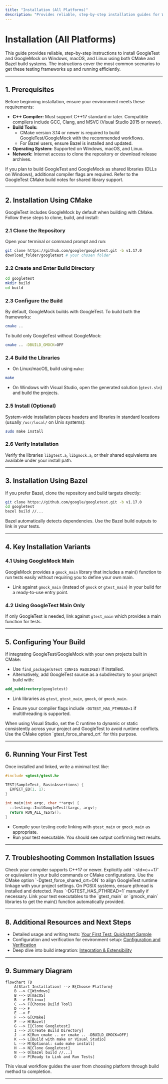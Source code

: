 ```yaml
---
title: "Installation (All Platforms)"
description: "Provides reliable, step-by-step installation guides for Windows, macOS, and Linux, including both CMake and Bazel workflows. This page enables users to get GoogleTest and GoogleMock up and running in the most common scenarios."
---
```


# Installation (All Platforms)

This guide provides reliable, step-by-step instructions to install GoogleTest and GoogleMock on Windows, macOS, and Linux using both CMake and Bazel build systems. The instructions cover the most common scenarios to get these testing frameworks up and running efficiently.

---

## 1. Prerequisites

Before beginning installation, ensure your environment meets these requirements:

- **C++ Compiler:** Must support C++17 standard or later. Compatible compilers include GCC, Clang, and MSVC (Visual Studio 2015 or newer).
- **Build Tools:**
  - CMake version 3.14 or newer is required to build GoogleTest/GoogleMock with the recommended workflows.
  - For Bazel users, ensure Bazel is installed and updated.
- **Operating System:** Supported on Windows, macOS, and Linux.
- **Network:** Internet access to clone the repository or download release archives.

<Tip>
If you plan to build GoogleTest and GoogleMock as shared libraries (DLLs on Windows), additional compiler flags are required. Refer to the GoogleTest CMake build notes for shared library support.
</Tip>

---

## 2. Installation Using CMake

GoogleTest includes GoogleMock by default when building with CMake. Follow these steps to clone, build, and install:

### 2.1 Clone the Repository

Open your terminal or command prompt and run:

```bash
git clone https://github.com/google/googletest.git -b v1.17.0
download_folder/googletest # your chosen folder
```

### 2.2 Create and Enter Build Directory

```bash
cd googletest
mkdir build
cd build
```

### 2.3 Configure the Build

By default, GoogleMock builds with GoogleTest. To build both the frameworks:

```bash
cmake ..
```

To build only GoogleTest without GoogleMock:

```bash
cmake .. -DBUILD_GMOCK=OFF
```

### 2.4 Build the Libraries

- On Linux/macOS, build using `make`:

```bash
make
```

- On Windows with Visual Studio, open the generated solution (`gtest.sln`) and build the projects.

### 2.5 Install (Optional)

System-wide installation places headers and libraries in standard locations (usually `/usr/local/` on Unix systems):

```bash
sudo make install
```

### 2.6 Verify Installation

Verify the libraries `libgtest.a`, `libgmock.a`, or their shared equivalents are available under your install path.

---

## 3. Installation Using Bazel

If you prefer Bazel, clone the repository and build targets directly:

```bash
git clone https://github.com/google/googletest.git -b v1.17.0
cd googletest
bazel build //...
```

Bazel automatically detects dependencies. Use the Bazel build outputs to link in your tests.

---

## 4. Key Installation Variants

### 4.1 Using GoogleMock Main

GoogleMock provides a `gmock_main` library that includes a main() function to run tests easily without requiring you to define your own main.

- Link against `gmock_main` (instead of `gmock` or `gtest_main`) in your build for a ready-to-use entry point.

### 4.2 Using GoogleTest Main Only

If only GoogleTest is needed, link against `gtest_main` which provides a main function for tests.

---

## 5. Configuring Your Build

If integrating GoogleTest/GoogleMock with your own projects built in CMake:

- Use `find_package(GTest CONFIG REQUIRED)` if installed.
- Alternatively, add GoogleTest source as a subdirectory to your project build with:

```cmake
add_subdirectory(googletest)
```

- Link libraries as `gtest`, `gtest_main`, `gmock`, or `gmock_main`.

- Ensure your compiler flags include `-DGTEST_HAS_PTHREAD=1` if multithreading is supported.

<Tip>
When using Visual Studio, set the C runtime to dynamic or static consistently across your project and GoogleTest to avoid runtime conflicts. Use the CMake option `gtest_force_shared_crt` for this purpose.
</Tip>

---

## 6. Running Your First Test

Once installed and linked, write a minimal test like:

```cpp
#include <gtest/gtest.h>

TEST(SampleTest, BasicAssertions) {
  EXPECT_EQ(1, 1);
}

int main(int argc, char **argv) {
  ::testing::InitGoogleTest(&argc, argv);
  return RUN_ALL_TESTS();
}
```

- Compile your testing code linking with `gtest_main` or `gmock_main` as appropriate.
- Run your test executable. You should see output confirming test results.

---

## 7. Troubleshooting Common Installation Issues

<AccordionGroup title="Troubleshooting Installation Issues">
<Accordion title="Build Errors Related to Compiler Flags or C++ Standard">
Check your compiler supports C++17 or newer. Explicitly add `-std=c++17` or equivalent in your build commands or CMake configurations.
</Accordion>
<Accordion title="Linker Errors on Windows Related to Runtime Libraries">
Use the CMake option `-Dgtest_force_shared_crt=ON` to align GoogleTest runtime linkage with your project settings.
</Accordion>
<Accordion title="Multithreading Support Errors or Missing pthreads">
On POSIX systems, ensure pthread is installed and detected. Pass `-DGTEST_HAS_PTHREAD=1` manually if necessary.
</Accordion>
<Accordion title="Missing Main Function Errors">
Link your test executables to the `gtest_main` or `gmock_main` libraries to get the main() function automatically provided.
</Accordion>
</AccordionGroup>

---

## 8. Additional Resources and Next Steps

- Detailed usage and writing tests: [Your First Test: Quickstart Sample](https://docs.example.com/getting-started/quickstart-and-troubleshooting/quickstart-example)
- Configuration and verification for environment setup: [Configuration and Verification](https://docs.example.com/getting-started/essential-setup/configuration-verification)
- Deep dive into build integration: [Integration & Extensibility](https://docs.example.com/overview/architecture-concepts/integration-points)

---

## 9. Summary Diagram

```mermaid
flowchart TD
    A[Start Installation] --> B{Choose Platform}
    B --> C[Windows]
    B --> D[macOS]
    B --> E[Linux]
    C --> F{Choose Build Tool}
    D --> F
    E --> F
    F --> G[CMake]
    F --> H[Bazel]
    G --> I[Clone Googletest]
    I --> J[Create Build Directory]
    J --> K[Run cmake .. or cmake .. -DBUILD_GMOCK=OFF]
    K --> L[Build with make or Visual Studio]
    L --> M[Optional: sudo make install]
    H --> N[Clone Googletest]
    N --> O[bazel build //...]
    O --> P[Ready to Link and Run Tests]
```

This visual workflow guides the user from choosing platform through build method to completion.

---
